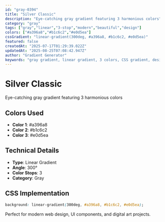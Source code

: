 ```yaml
---
id: "gray-0394"
title: "Silver Classic"
description: "Eye-catching gray gradient featuring 3 harmonious colors"
category: "gray"
tags: ["gray","linear","3-stop","modern","beautiful","design"]
colors: ["#a396a8","#b1c6c2","#e0d5ea"]
cssGradient: "linear-gradient(300deg, #a396a8, #b1c6c2, #e0d5ea)"
featured: false
createdAt: "2025-07-17T01:29:39.022Z"
updatedAt: "2025-08-25T07:08:42.947Z"
author: "Gradient Generator"
keywords: "gray gradient, linear gradient, 3 colors, CSS gradient, design, #a396a8, #b1c6c2, #e0d5ea"
---
```


# Silver Classic

Eye-catching gray gradient featuring 3 harmonious colors

## Colors Used
- **Color 1**: #a396a8
- **Color 2**: #b1c6c2
- **Color 3**: #e0d5ea

## Technical Details
- **Type**: Linear Gradient
- **Angle**: 300°
- **Color Stops**: 3
- **Category**: Gray

## CSS Implementation
```css
background: linear-gradient(300deg, #a396a8, #b1c6c2, #e0d5ea);
```

Perfect for modern web design, UI components, and digital art projects.
